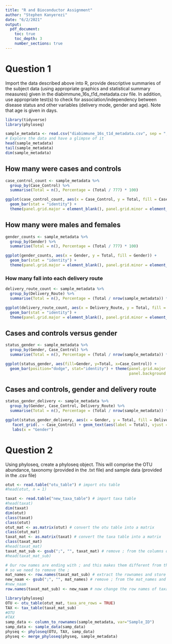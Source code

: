 ```yaml
---
title: "R and Bioconductor Assignment"
author: "Stephen Kanyerezi"
date: "6/2/2021"
output:
  pdf_document:
    toc: true
    toc_depth: 3
    number_sections: true
---
```


# Question 1
Import the data described above into R, provide descriptive summaries of the subject data (using appropriate graphics and statistical summary measures) given in the diabimmune_16s_t1d_metadata.csv file. In addition, use appropriate test(s) to check for association/independency between disease status and other variables (delivery mode, gender and age). Note that age is given in days.

```r
library(tidyverse)
library(phyloseq)
```
```r
sample_metadata <- read.csv("diabimmune_16s_t1d_metadata.csv", sep = ",", header = T) # read the sample data
# Explore the data and have a glimpse of it
head(sample_metadata)
tail(sample_metadata)
dim(sample_metadata)
```

## How many were cases and controls
```r
case_control_count <- sample_metadata %>% 
  group_by(Case_Control) %>% 
  summarise(Total = n(), Percentage = (Total / 777) * 100)

ggplot(case_control_count, aes(x = Case_Control, y = Total, fill = Case_Control)) + 
  geom_bar(stat = "identity") + 
  theme(panel.grid.major = element_blank(), panel.grid.minor = element_blank(), panel.background = element_blank(), axis.line = element_line(colour = "black"))

```

## How many were males and females
```r
gender_counts <- sample_metadata %>% 
  group_by(Gender) %>% 
  summarise(Total = n(), Percentage = (Total / 777) * 100)

ggplot(gender_counts, aes(x = Gender, y = Total, fill = Gender)) + 
  geom_bar(stat = "identity") + 
  theme(panel.grid.major = element_blank(), panel.grid.minor = element_blank(), panel.background = element_blank(), axis.line = element_line(colour = "black"))

```

### How many fall into each delivery route

```r
delivery_route_count <- sample_metadata %>% 
  group_by(Delivery_Route) %>% 
  summarise(Total = n(), Percentage = (Total / nrow(sample_metadata)) * 100)

ggplot(delivery_route_count, aes(x = Delivery_Route, y = Total, fill = Delivery_Route)) + 
  geom_bar(stat = "identity") + 
  theme(panel.grid.major = element_blank(), panel.grid.minor = element_blank(), panel.background = element_blank(), axis.line = element_line(colour = "black"))
```
## Cases and controls versus gender

```r
status_gender <- sample_metadata %>% 
  group_by(Gender, Case_Control) %>% 
  summarise(Total = n(), Percentage = (Total / nrow(sample_metadata)) * 100)

ggplot(status_gender, aes(fill=Gender, y=Total, x=Case_Control)) + 
  geom_bar(position="dodge", stat="identity") + theme(panel.grid.major = element_blank(), panel.grid.minor = element_blank(),
                                                      panel.background = element_blank(), axis.line = element_line(colour = "black"))
```

## Cases and controls, gender and delivery route

```r
status_gender_delivery <- sample_metadata %>% 
  group_by(Gender, Case_Control, Delivery_Route) %>% 
  summarise(Total = n(), Percentage = (Total / nrow(sample_metadata)) * 100)

ggplot(status_gender_delivery, aes(x = Gender, y = Total, fill = Delivery_Route)) + geom_bar(position="dodge", stat="identity") + theme(panel.grid.major = element_blank(), panel.grid.minor = element_blank(), panel.background = element_blank(), axis.line = element_line(colour = "black"), axis.text.x = element_text(angle = 45, hjust = 1)) +
   facet_grid(. ~ Case_Control) + geom_text(aes(label = Total), vjust = -0.1, position = position_dodge(width = 0.9)) +
   labs(x = "Gender")

```

# Question 2
Using phyloseq, create a phyloseq object. This will comprise the OTU abundance, taxonomy (provided in the .txt file) and sample data (provided in the .csv file)

```r

otut <- read.table("otu_table") # import otu table
#head(otut, n = 1)

taxat <- read.table("new_taxa_table") # import taxa table
#head(taxat)
dim(taxat)
dim(otut)
class(taxat)
class(otut)
otut_mat <- as.matrix(otut) # convert the otu table into a matrix
class(otut_mat)
taxat_mat <- as.matrix(taxat) # convert the taxa table into a matrix
class(taxat_mat)
#head(taxat_mat)
taxat_mat_sub <- gsub(";", "", taxat_mat) # remove ; from the columns of taxa table
#head(taxat_mat_sub)

# Our row names are ending with ; and this makes them different from the naming in the otu table
# so we need to remove the ;
mat_names <- row.names(taxat_mat_sub) # extract the rownames and store them in the mat_names object
new_naam <- gsub(";", "", mat_names) # remove ; from the mat_names and store them to new_naam
#new_naam
row.names(taxat_mat_sub) <- new_naam # now change the row names of taxat_mat_sub to the names in "new_naam

library(phyloseq)
OTU <- otu_table(otut_mat, taxa_are_rows = TRUE)
TAX <- tax_table(taxat_mat_sub)
#OTU
#TAX
samp_data <- column_to_rownames(sample_metadata, var="Sample_ID")
samp_data <- sample_data(samp_data)
physeq <- phyloseq(OTU, TAX, samp_data)
physeq <- merge_phyloseq(physeq, sample_metadata)

```

